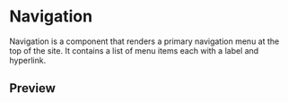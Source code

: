 
<Meta title="Navigation" />

# Navigation

Navigation is a component that renders a primary navigation menu at the top of the site. It contains a list of menu items each with a label and hyperlink.

## Preview

<Preview>
  <Story name="Navigation">
      <Navigation links={[
          {
              title: 'Home',
              href: '/'
          },
          {
              title: 'Men',
              href: '/men'
          },
          {
              title: 'Women',
              href: '/women'
          },
          {
              title: 'Lookbook',
              href: '/lookbook'
          },
          {
              title: 'Blog',
              href: '/blog'
          }
      ]} />
  </Story>
</Preview>
